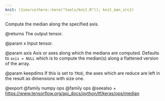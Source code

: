 ```yaml
---
knit: ({source(here::here("tools/knit.R")); knit_man_src})
---
```

Compute the median along the specified axis.

@returns
    The output tensor.

@param x
Input tensor.

@param axis
Axis or axes along which the medians are computed. Defaults to
`axis = NULL` which is to compute the median(s) along a flattened
version of the array.

@param keepdims
If this is set to `TRUE`, the axes which are reduce
are left in the result as dimensions with size one.

@export
@family numpy ops
@family ops
@seealso
+ <https://www.tensorflow.org/api_docs/python/tf/keras/ops/median>
